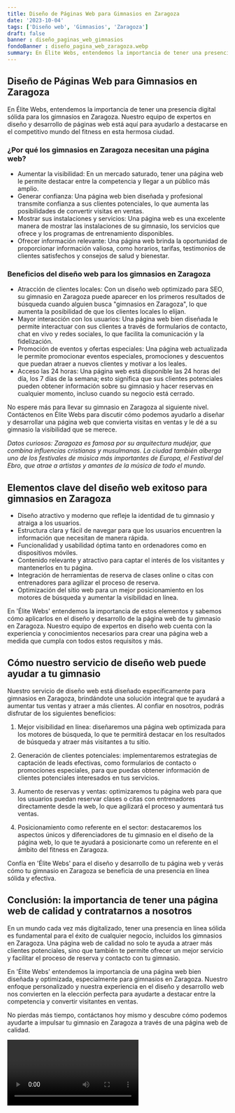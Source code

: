 ```yaml
---
title: Diseño de Páginas Web para Gimnasios en Zaragoza
date: '2023-10-04'
tags: ['Diseño web', 'Gimnasios', 'Zaragoza']
draft: false
banner : diseño_paginas_web_gimnasios
fondoBanner : diseño_pagina_web_zaragoza.webp
summary: En Élite Webs, entendemos la importancia de tener una presencia digital sólida para los gimnasios en Zaragoza. Nuestro equipo de expertos en diseño y desarrollo de páginas web está aquí para ayudarlo a destacarse en el competitivo mundo del fitness en esta hermosa ciudad.
---
```


## Diseño de Páginas Web para Gimnasios en Zaragoza

En Élite Webs, entendemos la importancia de tener una presencia digital sólida para los gimnasios en Zaragoza. Nuestro equipo de expertos en diseño y desarrollo de páginas web está aquí para ayudarlo a destacarse en el competitivo mundo del fitness en esta hermosa ciudad.

### ¿Por qué los gimnasios en Zaragoza necesitan una página web?

- Aumentar la visibilidad: En un mercado saturado, tener una página web le permite destacar entre la competencia y llegar a un público más amplio.
- Generar confianza: Una página web bien diseñada y profesional transmite confianza a sus clientes potenciales, lo que aumenta las posibilidades de convertir visitas en ventas.
- Mostrar sus instalaciones y servicios: Una página web es una excelente manera de mostrar las instalaciones de su gimnasio, los servicios que ofrece y los programas de entrenamiento disponibles.
- Ofrecer información relevante: Una página web brinda la oportunidad de proporcionar información valiosa, como horarios, tarifas, testimonios de clientes satisfechos y consejos de salud y bienestar.

### Beneficios del diseño web para los gimnasios en Zaragoza

- Atracción de clientes locales: Con un diseño web optimizado para SEO, su gimnasio en Zaragoza puede aparecer en los primeros resultados de búsqueda cuando alguien busca "gimnasios en Zaragoza", lo que aumenta la posibilidad de que los clientes locales lo elijan.
- Mayor interacción con los usuarios: Una página web bien diseñada le permite interactuar con sus clientes a través de formularios de contacto, chat en vivo y redes sociales, lo que facilita la comunicación y la fidelización.
- Promoción de eventos y ofertas especiales: Una página web actualizada le permite promocionar eventos especiales, promociones y descuentos que puedan atraer a nuevos clientes y motivar a los leales.
- Acceso las 24 horas: Una página web está disponible las 24 horas del día, los 7 días de la semana; esto significa que sus clientes potenciales pueden obtener información sobre su gimnasio y hacer reservas en cualquier momento, incluso cuando su negocio está cerrado.

No espere más para llevar su gimnasio en Zaragoza al siguiente nivel. Contáctenos en Élite Webs para discutir cómo podemos ayudarlo a diseñar y desarrollar una página web que convierta visitas en ventas y le dé a su gimnasio la visibilidad que se merece.

*Datos curiosos: Zaragoza es famosa por su arquitectura mudéjar, que combina influencias cristianas y musulmanas. La ciudad también alberga uno de los festivales de música más importantes de Europa, el Festival del Ebro, que atrae a artistas y amantes de la música de todo el mundo.*

<GifSeo />

<Cta />

## Elementos clave del diseño web exitoso para gimnasios en Zaragoza

- Diseño atractivo y moderno que refleje la identidad de tu gimnasio y atraiga a los usuarios.
- Estructura clara y fácil de navegar para que los usuarios encuentren la información que necesitan de manera rápida.
- Funcionalidad y usabilidad óptima tanto en ordenadores como en dispositivos móviles.
- Contenido relevante y atractivo para captar el interés de los visitantes y mantenerlos en tu página.
- Integración de herramientas de reserva de clases online o citas con entrenadores para agilizar el proceso de reserva.
- Optimización del sitio web para un mejor posicionamiento en los motores de búsqueda y aumentar la visibilidad en línea.

En 'Élite Webs' entendemos la importancia de estos elementos y sabemos cómo aplicarlos en el diseño y desarrollo de la página web de tu gimnasio en Zaragoza. Nuestro equipo de expertos en diseño web cuenta con la experiencia y conocimientos necesarios para crear una página web a medida que cumpla con todos estos requisitos y más.

## Cómo nuestro servicio de diseño web puede ayudar a tu gimnasio

Nuestro servicio de diseño web está diseñado específicamente para gimnasios en Zaragoza, brindándote una solución integral que te ayudará a aumentar tus ventas y atraer a más clientes. Al confiar en nosotros, podrás disfrutar de los siguientes beneficios:

1. Mejor visibilidad en línea: diseñaremos una página web optimizada para los motores de búsqueda, lo que te permitirá destacar en los resultados de búsqueda y atraer más visitantes a tu sitio.

2. Generación de clientes potenciales: implementaremos estrategias de captación de leads efectivas, como formularios de contacto o promociones especiales, para que puedas obtener información de clientes potenciales interesados en tus servicios.

3. Aumento de reservas y ventas: optimizaremos tu página web para que los usuarios puedan reservar clases o citas con entrenadores directamente desde la web, lo que agilizará el proceso y aumentará tus ventas.

4. Posicionamiento como referente en el sector: destacaremos los aspectos únicos y diferenciadores de tu gimnasio en el diseño de la página web, lo que te ayudará a posicionarte como un referente en el ámbito del fitness en Zaragoza.

Confía en 'Élite Webs' para el diseño y desarrollo de tu página web y verás cómo tu gimnasio en Zaragoza se beneficia de una presencia en línea sólida y efectiva.

## Conclusión: la importancia de tener una página web de calidad y contratarnos a nosotros

En un mundo cada vez más digitalizado, tener una presencia en línea sólida es fundamental para el éxito de cualquier negocio, incluidos los gimnasios en Zaragoza. Una página web de calidad no solo te ayuda a atraer más clientes potenciales, sino que también te permite ofrecer un mejor servicio y facilitar el proceso de reserva y contacto con tu gimnasio.

En 'Élite Webs' entendemos la importancia de una página web bien diseñada y optimizada, especialmente para gimnasios en Zaragoza. Nuestro enfoque personalizado y nuestra experiencia en el diseño y desarrollo web nos convierten en la elección perfecta para ayudarte a destacar entre la competencia y convertir visitantes en ventas.

No pierdas más tiempo, contáctanos hoy mismo y descubre cómo podemos ayudarte a impulsar tu gimnasio en Zaragoza a través de una página web de calidad.

<Video />

<CtaBot job='Gimnasios' city='Zaragoza'/>

<Gmaps query='Zaragoza+españa+maps' />